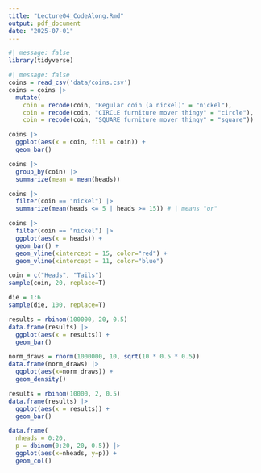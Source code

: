 ```yaml
---
title: "Lecture04_CodeAlong.Rmd"
output: pdf_document
date: "2025-07-01"
---
```


```r
#| message: false
library(tidyverse)
```

```r
#| message: false
coins = read_csv('data/coins.csv')
coins = coins |>
  mutate(
    coin = recode(coin, "Regular coin (a nickel)" = "nickel"),
    coin = recode(coin, "CIRCLE furniture mover thingy" = "circle"),
    coin = recode(coin, "SQUARE furniture mover thingy" = "square"))
```

```r
coins |>
  ggplot(aes(x = coin, fill = coin)) +
  geom_bar()
```

```r
coins |>
  group_by(coin) |>
  summarize(mean = mean(heads))
```

```r
coins |>
  filter(coin == "nickel") |>
  summarize(mean(heads <= 5 | heads >= 15)) # | means "or"
```

```r
coins |>
  filter(coin == "nickel") |>
  ggplot(aes(x = heads)) +
  geom_bar() +
  geom_vline(xintercept = 15, color="red") +
  geom_vline(xintercept = 11, color="blue")
```

```r
coin = c("Heads", "Tails")
sample(coin, 20, replace=T)
```

```r

die = 1:6
sample(die, 100, replace=T)
```

```r
results = rbinom(100000, 20, 0.5)
data.frame(results) |>
  ggplot(aes(x = results)) +
  geom_bar()
```

```r
norm_draws = rnorm(1000000, 10, sqrt(10 * 0.5 * 0.5))
data.frame(norm_draws) |>
  ggplot(aes(x=norm_draws)) +
  geom_density()
```

```r
results = rbinom(10000, 2, 0.5)
data.frame(results) |>
  ggplot(aes(x = results)) +
  geom_bar()
```

```r
data.frame(
  nheads = 0:20,
  p = dbinom(0:20, 20, 0.5)) |>
  ggplot(aes(x=nheads, y=p)) +
  geom_col()
```
